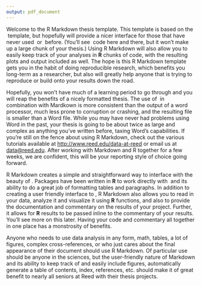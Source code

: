 ```yaml
---
output: pdf_document
---
```


\chapter*{Introduction}
      \addcontentsline{toc}{chapter}{Introduction}
\chaptermark{Introduction}
\markboth{Introduction}{Introduction}

<!--
	% The three lines above are LaTeX code to make sure that the headers are right, that the intro gets included in the table of contents, and that it doesn't get numbered 1 so that chapter one is 1.
-->

Welcome to the R Markdown thesis template. This template is based on the \LaTeX\ template, but hopefully will provide a nicer interface for those that have never used \TeX\ or \LaTeX\ before.  (You'll see \LaTeX\ code here and there, but it won't make up a large chunk of your thesis.)  Using R Markdown will also allow you to easily keep track of your analyses in **R** chunks of code, with the resulting plots and output included as well.  The hope is this R Markdown template gets you in the habit of doing reproducible research, which benefits you long-term as a researcher, but also will greatly help anyone that is trying to reproduce or build onto your results down the road.

Hopefully, you won't have much of a learning period to go through and you will reap the benefits of a nicely formatted thesis.  The use of \LaTeX\ in combination with Mardkown is more consistent than the output of a word processor, much less prone to corruption or crashing, and the resulting file is smaller than a Word file. While you may have never had problems using Word in the past, your thesis is going to be about twice as large and complex as anything you've written before, taxing Word's capabilities. If you're still on the fence about using R Markdown, check out the various tutorials available at <http://www.reed.edu/data-at-reed> or email us at <data@reed.edu>.  After working with Markdown and R together for a few weeks, we are confident, this will be your reporting style of choice going forward.

\section{Why use it?}

R Markdown creates a simple and straightforward way to interface with the beauty of \LaTeX\.  Packages have been written in **R** to work directly with \LaTeX\ and its ability to do a great job of formatting tables and paragraphs. In addition to creating a user friendly interface to \LaTeX\, R Markdown also allows you to read in your data, analyze it and visualize it using **R** functions, and also to provide the documentation and commentary on the results of your project.  Further, it allows for **R** results to be passed inline to the commentary of your results.  You'll see more on this later.  Having your code and commentary all together in one place has a monstrosity of benefits.

\section{Who should use it?}

Anyone who needs to use data analysis in any form, math, tables, a lot of figures, complex cross-references, or who just cares about the final appearance of their document should use R Markdown. Of particular use should be anyone in the sciences, but the user-friendly nature of Markdown and its ability to keep track of and easily include figures, automatically generate a table of contents, index, references, etc. should make it of great benefit to nearly all seniors at Reed with their thesis projects.
